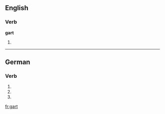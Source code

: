 ==English==

===Verb===
'''gart'''

# {{past of|gar}}

----

==German==

===Verb===
{{head|de}}

# {{de-verb form of|garen|3|s|g}}
# {{de-verb form of|garen|2|p|g}}
# {{de-verb form of|garen|i|p}}

[[fr:gart]]